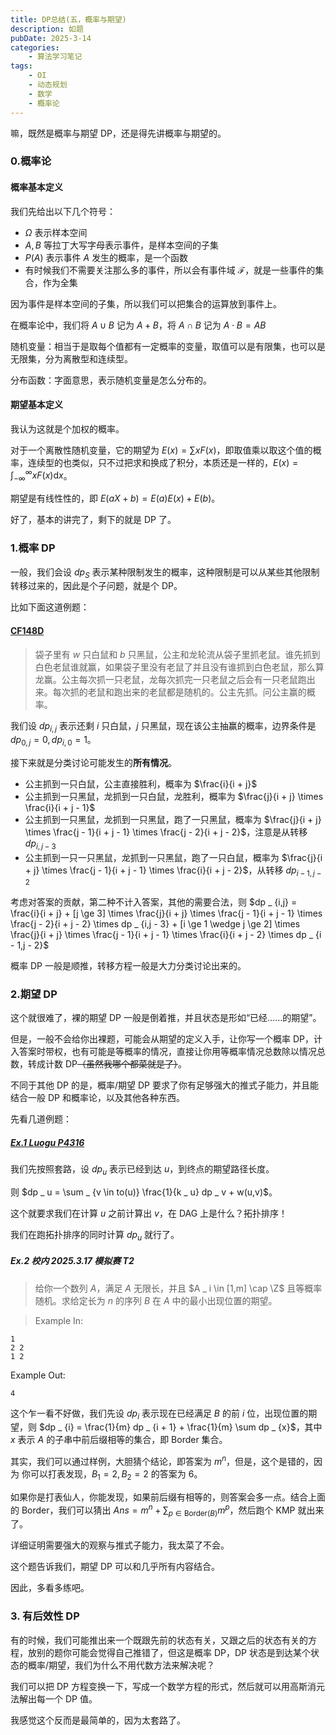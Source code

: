 ```yaml
---
title: DP总结(五，概率与期望)
description: 如题
pubDate: 2025-3-14
categories:
    - 算法学习笔记
tags:
    - OI
    - 动态规划
    - 数学
    - 概率论
---
```


嘛，既然是概率与期望 DP，还是得先讲概率与期望的。

### 0.概率论

#### 概率基本定义

我们先给出以下几个符号：

- $\Omega$ 表示样本空间
- $A,B$ 等拉丁大写字母表示事件，是样本空间的子集
- $P(A)$ 表示事件 $A$ 发生的概率，是一个函数
- 有时候我们不需要关注那么多的事件，所以会有事件域 $\mathcal{F}$，就是一些事件的集合，作为全集

因为事件是样本空间的子集，所以我们可以把集合的运算放到事件上。

在概率论中，我们将 $A \cup B$ 记为 $A + B$，将 $A \cap B$ 记为 $A \cdot B = AB$

随机变量：相当于是取每个值都有一定概率的变量，取值可以是有限集，也可以是无限集，分为离散型和连续型。

分布函数：字面意思，表示随机变量是怎么分布的。

#### 期望基本定义

我认为这就是个加权的概率。

对于一个离散性随机变量，它的期望为 $E(x) = \sum x F(x)$，即取值乘以取这个值的概率，连续型的也类似，只不过把求和换成了积分，本质还是一样的，$E(x) = \int _ {-\infty} ^ {\infty} x F(x) \text{d}x$。

期望是有线性性的，即 $E(aX + b) = E(a)E(x) + E(b)$。

好了，基本的讲完了，剩下的就是 DP 了。

### 1.概率 DP

一般，我们会设 $dp _ {S}$ 表示某种限制发生的概率，这种限制是可以从某些其他限制转移过来的，因此是个子问题，就是个 DP。

比如下面这道例题：

#### [CF148D](https://codeforces.com/problemset/problem/148/D)

> 袋子里有 $w$ 只白鼠和 $b$ 只黑鼠，公主和龙轮流从袋子里抓老鼠。谁先抓到白色老鼠谁就赢，如果袋子里没有老鼠了并且没有谁抓到白色老鼠，那么算龙赢。公主每次抓一只老鼠，龙每次抓完一只老鼠之后会有一只老鼠跑出来。每次抓的老鼠和跑出来的老鼠都是随机的。公主先抓。问公主赢的概率。

我们设 $dp _ {i,j}$ 表示还剩 $i$ 只白鼠，$j$ 只黑鼠，现在该公主抽赢的概率，边界条件是 $dp _ {0,j} = 0,dp _ {i,0} = 1$。

接下来就是分类讨论可能发生的**所有情况**。

- 公主抓到一只白鼠，公主直接胜利，概率为 $\frac{i}{i + j}$
- 公主抓到一只黑鼠，龙抓到一只白鼠，龙胜利，概率为 $\frac{j}{i + j} \times \frac{i}{i + j - 1}$
- 公主抓到一只黑鼠，龙抓到一只黑鼠，跑了一只黑鼠，概率为 $\frac{j}{i + j} \times \frac{j - 1}{i + j - 1} \times \frac{j - 2}{i + j - 2}$，注意是从转移 $dp _ {i,j - 3}$
- 公主抓到一只一只黑鼠，龙抓到一只黑鼠，跑了一只白鼠，概率为 $\frac{j}{i + j} \times \frac{j - 1}{i + j - 1} \times \frac{i}{i + j - 2}$，从转移 $dp _ {i - 1,j - 2}$

考虑对答案的贡献，第二种不计入答案，其他的需要合法，则 $dp _ {i,j} = \frac{i}{i + j} + [j \ge 3] \times \frac{j}{i + j} \times \frac{j - 1}{i + j - 1} \times \frac{j - 2}{i + j - 2} \times dp _ {i,j - 3} + [i \ge 1 \wedge j \ge 2] \times \frac{j}{i + j} \times \frac{j - 1}{i + j - 1} \times \frac{i}{i + j - 2} \times dp _ {i - 1,j - 2}$

概率 DP 一般是顺推，转移方程一般是大力分类讨论出来的。

### 2.期望 DP

这个就很难了，裸的期望 DP 一般是倒着推，并且状态是形如“已经……的期望”。

但是，一般不会给你出裸题，可能会从期望的定义入手，让你写一个概率 DP，计入答案时带权，也有可能是等概率的情况，直接让你用等概率情况总数除以情况总数，转成计数 DP~~（虽然我哪个都菜就是了）~~。

不同于其他 DP 的是，概率/期望 DP 要求了你有足够强大的推式子能力，并且能结合一般 DP 和概率论，以及其他各种东西。

先看几道例题：

##### [Ex.1 Luogu P4316](https://www.luogu.com.cn/problem/P4316)

我们先按照套路，设 $dp _ u$ 表示已经到达 $u$，到终点的期望路径长度。

则 $dp _ u = \sum _ {v \in to(u)} \frac{1}{k _ u} dp _ v + w(u,v)$。

这个就要求我们在计算 $u$ 之前计算出 $v$，在 DAG 上是什么？拓扑排序！

我们在跑拓扑排序的同时计算 $dp _ u$ 就行了。

##### Ex.2 校内 2025.3.17 模拟赛 T2

> 给你一个数列 $A$，满足 $A$ 无限长，并且 $A _ i \in [1,m] \cap \Z$ 且等概率随机。求给定长为 $n$ 的序列 $B$ 在 $A$ 中的最小出现位置的期望。

> Example In:
```plain
1
2 2
1 2
```
Example Out:
```plain
4
```

这个乍一看不好做，我们先设 $dp _ {i}$ 表示现在已经满足 $B$ 的前 $i$ 位，出现位置的期望，则 $dp _ {i} = \frac{1}{m} dp _ {i + 1} + \frac{1}{m} \sum dp _ {x}$，其中 $x$ 表示 $A$ 的子串中前后缀相等的集合，即 Border 集合。

其实，我们可以通过样例，大胆猜个结论，即答案为 $m ^ n$，但是，这个是错的，因为 你可以打表发现，$B _ 1 = 2,B _ 2 = 2$ 的答案为 $6$。

如果你是打表仙人，你能发现，如果前后缀有相等的，则答案会多一点。结合上面的 Border，我们可以猜出 $Ans = m ^ n + \sum _ {p \in \text{Border}(B)} m ^ p$，然后跑个 KMP 就出来了。

详细证明需要强大的观察与推式子能力，我太菜了不会。

这个题告诉我们，期望 DP 可以和几乎所有内容结合。

因此，多看多练吧。

### 3. 有后效性 DP

有的时候，我们可能推出来一个既跟先前的状态有关，又跟之后的状态有关的方程，放别的题你可能会觉得自己推错了，但这是概率 DP，DP 状态是到达某个状态的概率/期望，我们为什么不用代数方法来解决呢？

我们可以把 DP 方程变换一下，写成一个数学方程的形式，然后就可以用高斯消元法解出每一个 DP 值。

我感觉这个反而是最简单的，因为太套路了。